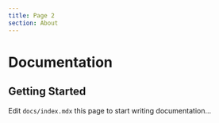 ```yaml
---
title: Page 2
section: About
---
```


# Documentation

## Getting Started

Edit `docs/index.mdx` this page to start writing documentation...
